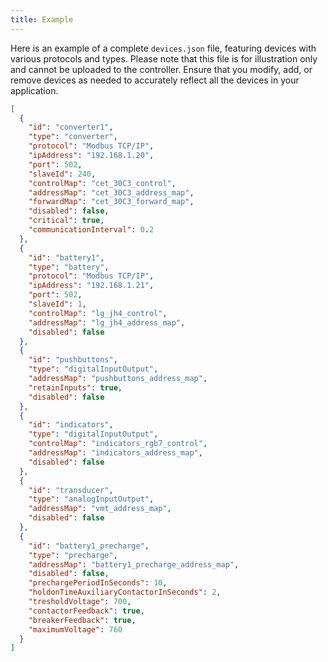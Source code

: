 ```yaml
---
title: Example
---
```


Here is an example of a complete `devices.json` file, featuring devices with various protocols and types. Please note that this file is for illustration only and 
cannot be uploaded to the controller. Ensure that you modify, add, or remove devices as needed to accurately reflect all the devices in your application.

```json devices.json icon="code"
[
  {
    "id": "converter1",
    "type": "converter",
    "protocol": "Modbus TCP/IP",
    "ipAddress": "192.168.1.20",
    "port": 502,
    "slaveId": 240,
    "controlMap": "cet_30C3_control",
    "addressMap": "cet_30C3_address_map",
    "forwardMap": "cet_30C3_forward_map",
    "disabled": false,
    "critical": true,
    "communicationInterval": 0.2
  },
  {
    "id": "battery1",
    "type": "battery",
    "protocol": "Modbus TCP/IP",
    "ipAddress": "192.168.1.21",
    "port": 502,
    "slaveId": 1,
    "controlMap": "lg_jh4_control",
    "addressMap": "lg_jh4_address_map",
    "disabled": false
  },
  {
    "id": "pushbuttons",
    "type": "digitalInputOutput",
    "addressMap": "pushbuttons_address_map",
    "retainInputs": true,
    "disabled": false
  },
  {
    "id": "indicators",
    "type": "digitalInputOutput",
    "controlMap": "indicators_rgb7_control",
    "addressMap": "indicators_address_map",
    "disabled": false
  },
  {
    "id": "transducer",
    "type": "analogInputOutput",
    "addressMap": "vmt_address_map",
    "disabled": false
  },
  {
    "id": "battery1_precharge",
    "type": "precharge",
    "addressMap": "battery1_precharge_address_map",
    "disabled": false,
    "prechargePeriodInSeconds": 10,
    "holdonTimeAuxiliaryContactorInSeconds": 2,
    "tresholdVoltage": 700,
    "contactorFeedback": true,
    "breakerFeedback": true,
    "maximumVoltage": 760
  }
]
```